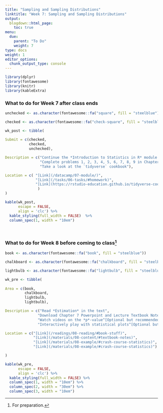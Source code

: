 ```yaml
---
title: "Sampling and Sampling Distributions"
linktitle: "Week 7: Sampling and Sampling Distributions"
output:
  blogdown::html_page:
    toc: true
menu:
  due:
    parent: "To Do"
    weight: 7
type: docs
weight: 1
editor_options: 
  chunk_output_type: console
---
```


```r
library(dplyr)
library(fontawesome)
library(knitr)
library(kableExtra)
```


### What to do for Week 7 after class ends

```r
unchecked <- as.character(fontawesome::fa("square", fill = "steelblue"))

checked <- as.character(fontawesome::fa("check-square", fill = "steelblue"))

wk_post <- tibble(
  
Submit = c(checked,
           checked,
           unchecked),

Description = c("Continue the *Introduction to Statistics in R* module on Data Camp",
                "Complete problems 1, 2, 3, 4, 5, 6, 7, 8, 9 in Chapter 6",
                "Take a look at the `tidyverse` cookbook"),

Location = c( "[Link](/datacamp/07-module/)",
              "[Link](/tasks/06-tasks/#homework)",
              "[Link](https://rstudio-education.github.io/tidyverse-cookbook/){target='_blank'}"
               )
)

```

```r
kable(wk_post, 
      escape = FALSE,
      align = 'clc') %>%
  kable_styling(full_width = FALSE)  %>%
  column_spec(1, width = "10em")
```

<br />

### What to do for Week 8 before coming to class^[For preparation.]

```r
book <- as.character(fontawesome::fa("book", fill = "steelblue"))

chalkboard <- as.character(fontawesome::fa("chalkboard", fill = "steelblue"))

lightbulb <- as.character(fontawesome::fa("lightbulb", fill = "steelblue"))

wk_pre <- tibble(
  
Area = c(book, 
         chalkboard, 
         lightbulb,
         lightbulb),

Description = c("Read *Estimation* in the text",
               "Download Chapter 7 Powerpoint and Lecture Textbook Notes",
               "Watch videos on the *p*-value^[Optional but recommended.]",
               "Interactively play with statistical plots^[Optional but recommended.]"),

Location = c("[Link](/readings/08-reading/#book-stuff)", 
             "[Link](/materials/08-content/#textbook-notes)",
             "[Link](/materials/08-example/#crash-course-statistics)",
             "[Link](/materials/08-example/#crash-course-statistics)")

)

```

```r
kable(wk_pre, 
      escape = FALSE,
      align = 'clc') %>%
  kable_styling(full_width = FALSE) %>%
  column_spec(1, width = "10em") %>%
  column_spec(2, width = "30em") %>%
  column_spec(3, width = "10em")
```  
